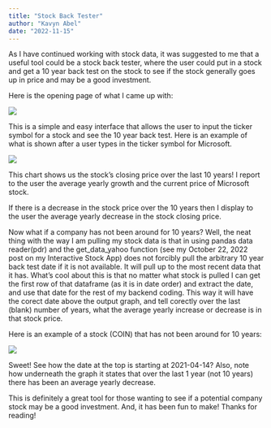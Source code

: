 ```yaml
---
title: "Stock Back Tester"
author: "Kavyn Abel"
date: "2022-11-15"
---
```


As I have continued working with stock data, it was suggested to me that a useful tool could be a stock back tester, where the user could put in a stock and get a 10 year back test on the stock to see if the stock generally goes up in price and may be a good investment.

Here is the opening page of what I came up with:

![](stock_back_tester_page.jpg)

This is a simple and easy interface that allows the user to input the ticker symbol for a stock and see the 10 year back test. Here is an example of what is shown after a user types in the ticker symbol for Microsoft.

![](ten_year_back_test_graph.jpg)

This chart shows us the stock's closing price over the last 10 years! I report to the user the average yearly growth and the current price of Microsoft stock.

If there is a decrease in the stock price over the 10 years then I display to the user the average yearly decrease in the stock closing price.

Now what if a company has not been around for 10 years? Well, the neat thing with the way I am pulling my stock data is that in using pandas data reader(pdr) and the get_data_yahoo function (see my October 22, 2022 post on my Interactive Stock App) does not forcibly pull the arbitrary 10 year back test date if it is not available. It will pull up to the most recent data that it has. What's cool about this is that no matter what stock is pulled I can get the first row of that dataframe (as it is in date order) and extract the date, and use that date for the rest of my backend coding. This way it will have the corect date above the output graph, and tell corectly over the last (blank) number of years, what the average yearly increase or decrease is in that stock price.

Here is an example of a stock (COIN) that has not been around for 10 years:

![](coin_back_test.jpg)

Sweet! See how the date at the top is starting at 2021-04-14? Also, note how underneath the graph it states that over the last 1 year (not 10 years) there has been an average yearly decrease.


This is definitely a great tool for those wanting to see if a potential company stock may be a good investment. And, it has been fun to make! Thanks for reading!